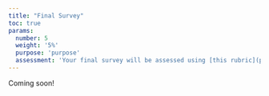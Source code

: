 ```yaml
---
title: "Final Survey"
toc: true
params:
  number: 5
  weight: '5%'
  purpose: 'purpose'
  assessment: 'Your final survey will be assessed using [this rubric](project/final_survey/rubric.html){target="_blank"}.'
---
```


Coming soon!
